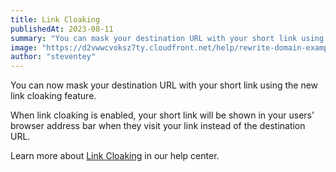 ```yaml
---
title: Link Cloaking
publishedAt: 2023-08-11
summary: "You can mask your destination URL with your short link using the new link cloaking feature."
image: "https://d2vwwcvoksz7ty.cloudfront.net/help/rewrite-domain-example.png"
author: "steventey"
---
```


You can now mask your destination URL with your short link using the new link cloaking feature.

When link cloaking is enabled, your short link will be shown in your users' browser address bar when they visit your link instead of the destination URL.

Learn more about [Link Cloaking](/help/article/how-to-create-link#link-cloaking) in our help center.
